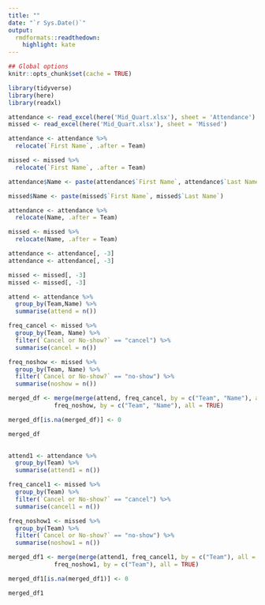 ```yaml
---
title: ""
date: "`r Sys.Date()`"
output:
  rmdformats::readthedown:
    highlight: kate
---
```


```r
## Global options
knitr::opts_chunk$set(cache = TRUE)
```

```r
library(tidyverse)
library(here)
library(readxl)
```

```r
attendance <- read_excel(here('Mid_Quart.xlsx'), sheet = 'Attendance')
missed <- read_excel(here('Mid_Quart.xlsx'), sheet = 'Missed')
```

```r
attendance <- attendance %>% 
  relocate(`First Name`, .after = Team)

missed <- missed %>% 
  relocate(`First Name`, .after = Team)

attendance$Name <- paste(attendance$`First Name`, attendance$`Last Name`)

missed$Name <- paste(missed$`First Name`, missed$`Last Name`)

attendance <- attendance %>% 
  relocate(Name, .after = Team)

missed <- missed %>% 
  relocate(Name, .after = Team)

attendance <- attendance[, -3]
attendance <- attendance[, -3]

missed <- missed[, -3]
missed <- missed[, -3]
```

```r
attend <- attendance %>% 
  group_by(Team,Name) %>% 
  summarise(attend = n())

freq_cancel <- missed %>%
  group_by(Team, Name) %>%
  filter(`Cancel or No-show?` == "cancel") %>%
  summarise(cancel = n())

freq_noshow <- missed %>%
  group_by(Team, Name) %>%
  filter(`Cancel or No-show?` == "no-show") %>%
  summarise(noshow = n())

merged_df <- merge(merge(attend, freq_cancel, by = c("Team", "Name"), all = TRUE),
             freq_noshow, by = c("Team", "Name"), all = TRUE)

merged_df[is.na(merged_df)] <- 0

merged_df
  
```

```r
attend1 <- attendance %>% 
  group_by(Team) %>% 
  summarise(attend1 = n())

freq_cancel1 <- missed %>%
  group_by(Team) %>%
  filter(`Cancel or No-show?` == "cancel") %>%
  summarise(cancel1 = n())

freq_noshow1 <- missed %>%
  group_by(Team) %>%
  filter(`Cancel or No-show?` == "no-show") %>%
  summarise(noshow1 = n())

merged_df1 <- merge(merge(attend1, freq_cancel1, by = c("Team"), all = TRUE),
             freq_noshow1, by = c("Team"), all = TRUE)

merged_df1[is.na(merged_df1)] <- 0

merged_df1

```




